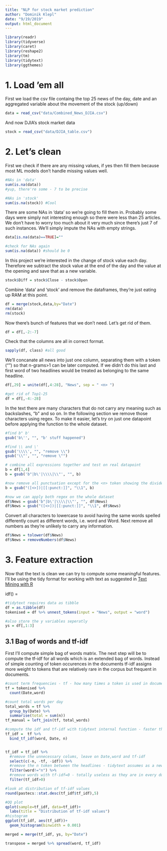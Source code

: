 ```yaml
---
title: "NLP for stock market prediction"
author: "Dominik Klepl"
date: "9/19/2019"
output: html_document
---
```


```r
library(readr)
library(tidyverse)
library(caret)
library(reshape2)
library(tm)
library(tidytext)
library(ggthemes)
```

# 1. Load 'em all

First we load the csv file containg the top 25 news of the day, date and an aggregated variable about the movement of the stock (up/down)
```r
data = read_csv("data/Combined_News_DJIA.csv")
```

And now DJIA's stock market data
```r
stock = read_csv("data/DJIA_table.csv")
```

# 2. Let's clean

First we check if there are any missing values, if yes then fill them because most ML models don't handle missing values well.
```r
#NAs in 'data'
sum(is.na(data)) 
#yup, there're some - 7 to be precise

#NAs in 'stock'
sum(is.na(stock)) #Cool
```

There are some NAs in 'data' so we're going to fill them in. Probably some days were simply not interesting enough so there were less than 25 articles. We don't have to worry too much about it very much since there's just 7 of such instances. We'll simply impute the NAs with empty strings.
```r
data[is.na(data)==TRUE]=""

#check for NAs again
sum(is.na(data)) #should be 0
```

In this project we're interested in the change of stock value each day. Therefore we subtract the stock value at the end of the day and the value at the opening and save that as a new variable.
```r
stock$Diff = stock$Close - stock$Open
```

Combine 'data' and 'stock' and remove the dataframes, they're just eating up RAM at this point.
```r
df = merge(stock,data,by="Date")
rm(data)
rm(stock)
```

Now there's bunch of features that we don't need. Let's get rid of them.
```r
df = df[,-2:-7]
```

Check that the columns are all in correct format.
```r
sapply(df, class) #all good
```

We'll concanate all news into just one column, separating them with a token ("<n>") so that n-grams>1 can be later computed. If we didn't do this last and first word of two headlines would be treated as belonging to the same headline.
```r
df[,29] = unite(df[,4:28], "News", sep = " <n> ")

#get rid of Top1-25
df = df[,-4:-28]
```

In the text there are many characters that do not carry any meaning such as backslashes, "b\" and so on. In the following section we remove those characters using regex. To make it easier, let's try on just one datapoint before applying the function to the whole dataset.
```r
#find b" b'
gsub('b\'', "", "b' stuff happened")

#find \\ and \'
gsub('\\\\', "", "remove \\")
gsub('\\"', "", "remove \"")

# combine all expressions together and test on real datapoint
b = df[1,4]
b = gsub('b"|b\'|\\\\|\\"', "", b)

#now remove all punctuation except for the <n> token showing the divide between the headlines
b = gsub("([<>])|[[:punct:]]", "\\1", b)

#now we can apply both regex on the whole dataset
df$News = gsub('b"|b\'|\\\\|\\"', "", df$News)
df$News = gsub("([<>])|[[:punct:]]", "\\1", df$News)
```

Convert all characters to lowercase to avoid having the same words spelled differently count as different words, i.e. word and Word. Next remove all numbers as they're unlikely to carry any information.
```r
df$News = tolower(df$News)
df$News = removeNumbers(df$News)
```


# 3. Feature extraction
Now that the text is clean we can try to compute some meaningful features. I'll be using the tidy format for working with text as suggested in [Text Mining with R](https://www.tidytextmining.com/)

idf(\text{term}) = \ln{\left(\frac{n_{\text{documents}}}{n_{\text{documents containing term}}}\right)}
```r
#tidytext requires data as tibble
df = as.tibble(df)
tokenised = df %>% unnest_tokens(input = "News", output = "word")

#also store the y variables seperatly
ys = df[,1:3]
```


## 3.1 Bag of words and tf-idf
First I'll compute simple bag of words matrix. The next step will be to compute the tf-idf for all words which is an extended bag of words. Instead of simple counting of token occurences in the documents tf-idf assigns more weight to tokens that are relatively rare in the corpus but frequent in documents.
```r
#count term frequencies - tf - how many times a token is used in documents (i.e. daily collection of headlines)
tf = tokenised %>%
  count(Date,word) 

#count total words per day
total_words = tf %>% 
  group_by(Date) %>%
  summarise(total = sum(n))
tf_manual = left_join(tf, total_words)

#compute the idf and tf-idf with tidytext internal function - faster than my clunky code above
tf_idf =  tf %>%
  bind_tf_idf(word, Date, n)


tf_idf = tf_idf %>%
  #remove the unnecessary colums, leave on Date,word and tf-idf
  select(c(-n, -tf, -idf)) %>%
  #remove the n token between the headlines - tidytext assumes as a new word
  filter(word!="n") %>%
  #remove words with tf-idf=0 - totally useless as they are in every document
  filter(tf_idf>0)

#look at distribution of tf-idf values
round(pastecs::stat.desc(tf_idf$tf_idf),5)

#QQ plot
qplot(sample=tf_idf, data=tf_idf)+
  labs(title = "Distribution of tf-idf values")
#histogram
ggplot(tf_idf, aes(tf_idf))+
  geom_histogram(binwidth = 0.001)

merged = merge(tf_idf, ys, by="Date")

transpose = merged %>% spread(word, tf_idf)
```
